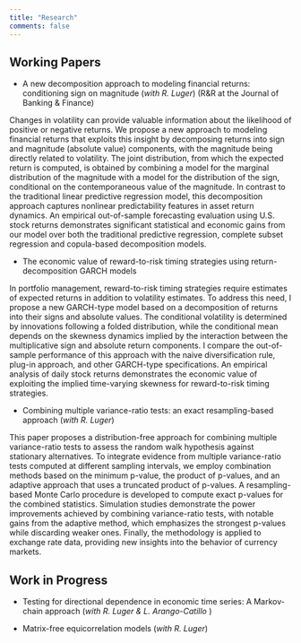 ```yaml
---
title: "Research"
comments: false
---
```


## Working Papers

* A new decomposition approach to modeling financial returns: conditioning sign on magnitude (_with R. Luger_) (R$\&$R at the Journal of Banking $\&$ Finance) 

Changes in volatility can provide valuable information about the likelihood of positive or negative returns. We propose a new approach to modeling financial returns that exploits this insight by decomposing returns into sign and magnitude (absolute value) components, with the magnitude being directly related to volatility. The joint distribution, from which the expected return is computed, is obtained by combining a model for the marginal distribution of the magnitude with a model for the distribution of the sign, conditional on the contemporaneous value of the magnitude. In contrast to the traditional linear predictive regression model, this decomposition approach captures nonlinear predictability features in asset return dynamics. An empirical out-of-sample forecasting evaluation using U.S. stock returns demonstrates significant statistical and economic gains from our model over both the traditional predictive regression, complete subset regression and copula-based decomposition models.


* The economic value of reward-to-risk timing strategies using return-decomposition GARCH models

In portfolio management, reward-to-risk timing strategies require estimates of expected returns in addition to volatility estimates. To address this need, I propose a new GARCH-type model based on a decomposition of returns into their signs and absolute values. The conditional volatility is determined by innovations following a folded distribution, while the conditional mean depends on the skewness dynamics implied by the interaction between the multiplicative sign and absolute return components. I compare the out-of-sample performance of this approach with the naive diversification rule, plug-in approach, and other GARCH-type specifications. An empirical analysis of daily stock returns demonstrates the economic value of exploiting the implied time-varying skewness for reward-to-risk timing strategies.


* Combining multiple variance-ratio tests: an exact resampling-based approach  (_with R. Luger_)

This paper proposes a distribution-free approach for combining multiple variance-ratio tests to assess the random walk hypothesis against stationary alternatives. To integrate evidence from multiple variance-ratio tests computed at different sampling intervals, we employ combination methods based on the minimum p-value, the product of p-values, and an adaptive approach that uses a truncated product of p-values. A resampling-based Monte Carlo procedure is developed to compute exact p-values for the combined statistics. Simulation studies demonstrate the power improvements achieved by combining variance-ratio tests, with notable gains from the adaptive method, which emphasizes the strongest p-values while discarding weaker ones. Finally, the methodology is applied to exchange rate data, providing new insights into the behavior of currency markets.
    

## Work in Progress

* Testing for directional dependence in economic time series: A Markov-chain approach (_with R. Luger $\&$ L. Arango-Catillo _)

* Matrix-free equicorrelation models (_with R. Luger_)



